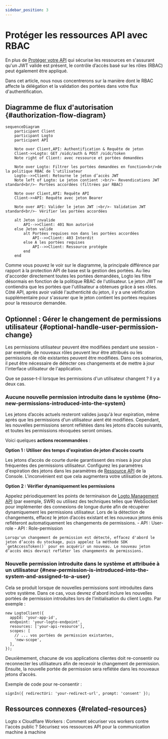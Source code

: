 ```yaml
---
sidebar_position: 3
---
```


# Protéger les ressources API avec RBAC

En plus de [Protéger votre API](/authorization/api-resources/protect-your-api) qui sécurise les ressources en s'assurant qu'un JWT valide est présent, le contrôle d’accès basé sur les rôles (RBAC) peut également être appliqué.

Dans cet article, nous nous concentrerons sur la manière dont le RBAC affecte la délégation et la validation des portées dans votre flux d'authentification.

## Diagramme de flux d'autorisation \{#authorization-flow-diagram}

```mermaid
sequenceDiagram
    participant Client
    participant Logto
    participant API

    Note over Client,API: Authentification & Requête de jeton
    Client->>Logto: GET /oidc/auth & POST /oidc/token
    Note right of Client: avec ressource et portées demandées

    Note over Logto: Filtrer les portées demandées en fonction<br/>de la politique RBAC de l'utilisateur
    Logto-->>Client: Retourne le jeton d’accès JWT
    Note left of Logto: Le jeton contient :<br/>- Revendications JWT standard<br/>- Portées accordées (filtrées par RBAC)

    Note over Client,API: Requête API
    Client->>API: Requête avec jeton Bearer

    Note over API: Valider le jeton JWT :<br/>- Validation JWT standard<br/>- Vérifier les portées accordées

    alt Jeton invalide
        API-->>Client: 401 Non autorisé
    else Jeton valide
        alt Portées requises non dans les portées accordées
            API-->>Client: 403 Interdit
        else A les portées requises
            API-->>Client: Ressource protégée
        end
    end
```

Comme vous pouvez le voir sur le diagramme, la principale différence par rapport à la protection API de base est la gestion des portées. Au lieu d'accorder directement toutes les portées demandées, Logto les filtre désormais en fonction de la politique RBAC de l'utilisateur. Le jeton JWT ne contiendra que les portées que l'utilisateur a obtenues grâce à ses rôles. Côté API, après avoir validé l'authenticité du jeton, il y a une vérification supplémentaire pour s'assurer que le jeton contient les portées requises pour la ressource demandée.

## Optionnel : Gérer le changement de permissions utilisateur \{#optional-handle-user-permission-change}

Les permissions utilisateur peuvent être modifiées pendant une session - par exemple, de nouveaux rôles peuvent leur être attribués ou les permissions de rôle existantes peuvent être modifiées. Dans ces scénarios, il peut être nécessaire de détecter ces changements et de mettre à jour l'interface utilisateur de l'application.

Que se passe-t-il lorsque les permissions d'un utilisateur changent ? Il y a deux cas.

### Aucune nouvelle permission introduite dans le système \{#no-new-permissions-introduced-into-the-system}

Les jetons d’accès actuels resteront valides jusqu'à leur expiration, même après que les permissions d'un utilisateur aient été modifiées. Cependant, les nouvelles permissions seront reflétées dans les jetons d’accès suivants, et toutes les permissions révoquées seront omises.

Voici quelques **actions recommandées** :

**Option 1 : Utiliser des temps d'expiration de jeton d’accès courts**

Les jetons d’accès de courte durée garantissent des mises à jour plus fréquentes des permissions utilisateur. Configurez les paramètres d'expiration des jetons dans les paramètres de [Ressource API](/authorization/api-resources/#logto-api-resource-schema) de la Console. L'inconvénient est que cela augmentera votre utilisation de jetons.

**Option 2 : Vérifier dynamiquement les permissions**

Appelez périodiquement les points de terminaison de [Logto Management API](/integrate-logto/interact-with-management-api) (par exemple, SWR) ou utilisez des techniques telles que WebSocket pour implémenter des connexions de longue durée afin de récupérer dynamiquement les permissions utilisateur. Lors de la détection de changements, effacez le jeton d’accès existant et les nouveaux jetons émis refléteront automatiquement les changements de permissions. - API : User-role - API : Role-permission

    Lorsqu'un changement de permission est détecté, effacez d'abord le jeton d’accès du stockage, puis appelez la méthode SDK `getAccessToken()` pour en acquérir un nouveau. Le nouveau jeton d’accès émis devrait refléter les changements de permissions.

### Nouvelle permission introduite dans le système et attribuée à un utilisateur \{#new-permission-is-introduced-into-the-system-and-assigned-to-a-user}

Cela se produit lorsque de nouvelles permissions sont introduites dans votre système. Dans ce cas, vous devrez d'abord inclure les nouvelles portées de permission introduites lors de l'initialisation du client Logto. Par exemple :

```tsx
new LogtoClient({
  appId: 'your-app-id',
  endpoint: 'your-logto-endpoint',
  resources: ['your-api-resource'],
  scopes: [
    // ... vos portées de permission existantes,
    'new-scope',
  ],
});
```

Deuxièmement, chacune de vos applications clientes doit re-consentir ou reconnecter les utilisateurs afin de recevoir le changement de permission. Ensuite, la nouvelle portée de permission sera reflétée dans les nouveaux jetons d’accès.

Exemple de code pour re-consentir :

```tsx
signIn({ redirectUri: 'your-redirect-url', prompt: 'consent' });
```

## Ressources connexes \{#related-resources}

<Url href="https://blog.logto.io/logto-x-cloudflare-workers">
  Logto x Cloudflare Workers : Comment sécuriser vos workers contre l'accès public ?
</Url>

<Url href="https://blog.logto.io/secure-api-for-machine-to-machine">
  Sécurisez vos ressources API pour la communication machine à machine
</Url>
